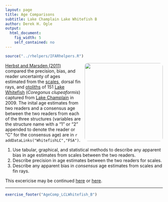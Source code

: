 ```yaml
---
layout: page
title: Age Comparisons
subtitle: Lake Champlain Lake Whitefish B
author: Derek H. Ogle
output: 
  html_document: 
    fig_width: 5
    self_contained: no
---
```

```r
source("../rhelpers/IFARhelpers.R")
```

<img style="float: right; margin: 0px 0px 10px 10px; border-radius:10px;" src="imgs/lake-whitefish-2.jpg" width="250px" />
[Herbst and Marsden (2011)](http://www.uvm.edu/rsenr/emarsden/documents/Herbst%20and%20Marsden%20whitefish%20age%20structure%20comparison.pdf) compared the precision, bias, and reader uncertainty of ages estimated from the [scales](https://en.wikipedia.org/wiki/Fish_scale), dorsal fin rays, and [otoliths](https://en.wikipedia.org/wiki/Otolith) of 151 [Lake Whitefish](https://en.wikipedia.org/wiki/Lake_whitefish) (*Coregonus clupeaformis*) captured from [Lake Champlain](https://en.wikipedia.org/wiki/Lake_Champlain) in 2009.  The inital age estimates from two readers and a consensus age between the two readers from each of the three structures (variables are the structure name with a "1" or "2" appended to denote the reader or "C" for the consensus age) are in `r addDataLinks("WhitefishLC","FSA")`.

1. Use tabular, graphical, and statistical methods to describe any apparent bias in age estimates from scales between the two readers.
1. Describe precision in age estimates between the two readers for scales.
1. Describe any apparent bias in *consensus* age estimates from scales and fin rays.

This excericise may be continued [here](AgeComp_LCLWhitefish_A.html) or [here](AgeComp_LCLWhitefish_C.html).

---
```r
exercise_footer("AgeComp_LCLWhitefish_B")
```
